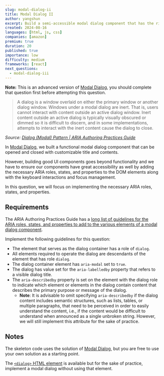 ```yaml
---
slug: modal-dialog-ii
title: Modal Dialog II
author: yangshun
excerpt: Build a semi-accessible modal dialog component that has the right ARIA roles, states, and properties
created: 2024-08-16
languages: [html, js, css]
companies: [amazon]
premium: true
duration: 20
published: true
importance: low
difficulty: medium
frameworks: [react]
next_questions:
  - modal-dialog-iii
---
```


**Note:** This is an advanced version of [Modal Dialog](/questions/user-interface/modal-dialog), you should complete that question first before attempting this question.

> A dialog is a window overlaid on either the primary window or another dialog window. Windows under a modal dialog are inert. That is, users cannot interact with content outside an active dialog window. Inert content outside an active dialog is typically visually obscured or dimmed so it is difficult to discern, and in some implementations, attempts to interact with the inert content cause the dialog to close.

_Source: [Dialog (Modal) Pattern | ARIA Authoring Practices Guide](https://www.w3.org/WAI/ARIA/apg/patterns/dialog-modal/)_

In [Modal Dialog](/questions/user-interface/modal-dialog), we built a functional modal dialog component that can be opened and closed with customizable title and contents.

However, building good UI components goes beyond functionality and we have to ensure our components have great accessibility as well by adding the necessary ARIA roles, states, and properties to the DOM elements along with the keyboard interactions and focus management.

In this question, we will focus on implementing the necessary ARIA roles, states, and properties.

## Requirements

The ARIA Authoring Practices Guide has a [long list of guidelines for the ARIA roles, states, and properties to add to the various elements of a modal dialog component](https://www.w3.org/WAI/ARIA/apg/patterns/dialog-modal/).

Implement the following guidelines for this question:

- The element that serves as the dialog container has a role of `dialog`.
- All elements required to operate the dialog are descendants of the element that has role `dialog`.
- The dialog container element has `aria-modal` set to `true`.
- The dialog has value set for the `aria-labelledby` property that refers to a visible dialog title.
- The `aria-describedby` property is set on the element with the dialog role to indicate which element or elements in the dialog contain content that describes the primary purpose or message of the dialog.
  - **Note**: It is advisable to omit specifying `aria-describedby` if the dialog content includes semantic structures, such as lists, tables, or multiple paragraphs, that need to be perceived in order to easily understand the content, i.e., if the content would be difficult to understand when announced as a single unbroken string. However, we will still implement this attribute for the sake of practice.

## Notes

The skeleton code uses the solution of [Modal Dialog](/questions/user-interface/modal-dialog), but you are free to use your own solution as a starting point.

The [`<dialog>` HTML element](https://developer.mozilla.org/en-US/docs/Web/HTML/Element/dialog) is available but for the sake of practice, implement a modal dialog without using that element.
